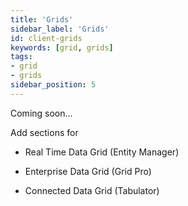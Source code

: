 ```yaml
---
title: 'Grids'
sidebar_label: 'Grids'
id: client-grids
keywords: [grid, grids]
tags:
- grid
- grids
sidebar_position: 5
---
```


Coming soon...

Add sections for

- Real Time Data Grid (Entity Manager) 

- Enterprise Data Grid (Grid Pro) 

- Connected Data Grid (Tabulator)  